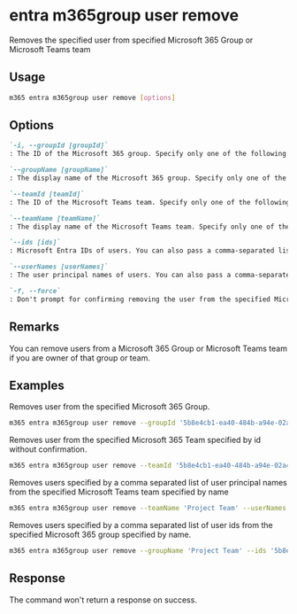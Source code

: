 
# entra m365group user remove

Removes the specified user from specified Microsoft 365 Group or Microsoft Teams team

## Usage

```sh
m365 entra m365group user remove [options]
```

## Options

```md definition-list
`-i, --groupId [groupId]`
: The ID of the Microsoft 365 group. Specify only one of the following: `groupId`, `groupName`, `teamId`, or `teamName`.

`--groupName [groupName]`
: The display name of the Microsoft 365 group. Specify only one of the following: `groupId`, `groupName`, `teamId`, or `teamName`..

`--teamId [teamId]`
: The ID of the Microsoft Teams team. Specify only one of the following: `groupId`, `groupName`, `teamId`, or `teamName`.

`--teamName [teamName]`
: The display name of the Microsoft Teams team. Specify only one of the following: `groupId`, `groupName`, `teamId`, or `teamName`.

`--ids [ids]`
: Microsoft Entra IDs of users. You can also pass a comma-separated list of IDs. Specify either `ids` or `userNames` but not both.

`--userNames [userNames]`
: The user principal names of users. You can also pass a comma-separated list of UPNs. Specify either `ids` or `userNames` but not both.

`-f, --force`
: Don't prompt for confirming removing the user from the specified Microsoft 365 Group or Microsoft Teams team.
```

<Global />

## Remarks

You can remove users from a Microsoft 365 Group or Microsoft Teams team if you are owner of that group or team.

## Examples

Removes user from the specified Microsoft 365 Group.

```sh
m365 entra m365group user remove --groupId '5b8e4cb1-ea40-484b-a94e-02a4313fefb4' --userNames 'anne.matthews@contoso.onmicrosoft.com'
```

Removes user from the specified Microsoft 365 Team specified by id without confirmation.

```sh
m365 entra m365group user remove --teamId '5b8e4cb1-ea40-484b-a94e-02a4313fefb4' --userNames 'anne.matthews@contoso.onmicrosoft.com' --force
```

Removes users specified by a comma separated list of user principal names from the specified Microsoft Teams team specified by name

```sh
m365 entra m365group user remove --teamName 'Project Team' --userNames 'anne.matthews@contoso.onmicrosoft.com,john@contoso.com'
```

Removes users specified by a comma separated list of user ids from the specified Microsoft 365 group specified by name.

```sh
m365 entra m365group user remove --groupName 'Project Team' --ids '5b8e4cb1-ea40-484b-a94e-02a4313fefb4,be7a56d8-b045-4938-af35-917ab6e5309f'
```

## Response

The command won't return a response on success.
